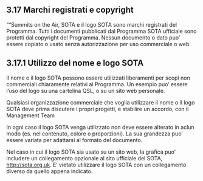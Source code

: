 ## 3.17 Marchi registrati e copyright

""Summits on the Air, SOTA e il logo SOTA sono marchi registrati del Programma. Tutti i documenti pubblicati dal Programma SOTA ufficiale sono protetti dal copyright del Programma. Nessun documento o dato puo' essere copiato o usato senza autorizzazione per uso commerciale o web.

## 3.17.1 Utilizzo del nome e logo SOTA

Il nome e il logo SOTA possono essere utilizzati liberamenti per scopi non commerciali chiaramente relativi al Programma. Un esempio puo' essere l'uso del logo su una cartolina QSL, o su un sito web personale.

Qualsiasi organizzazione commerciale che voglia utilizzare il nome o il logo SOTA deve prima discutere i propri progetti, e stabilire un accordo, con il Management Team

In ogni caso il logo SOTA venga utilizzato non deve essere alterato in aclun modo (es. nel contenuto, colore o proporzioni). La sua grandezza puo' essere variata per adattarsi al formato del documento.

Nel caso in cui il logo SOTA sia usato su un sito web, la grafica puo' includere un collegamento opzionale al sito ufficiale del SOTA, [http://sota.org.uk](http://sota.org.uk). E' vietato utilizzare il logo SOTA con un collegamento diverso da quello appena indicato.
